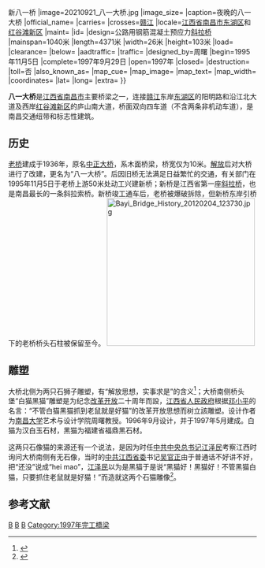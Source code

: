 {{For|老八一大桥|八一桥}}
{{Infobox_Bridge
|bridge_name=八一大桥
|native_name=八一桥{{.w}}新八一桥
|image=20210921_八一大桥.jpg
|image_size=
|caption=夜晚的八一大桥
|official_name=
|carries=
|crosses=[[赣江|赣江]]
|locale=[[江西省|江西省]][[南昌市|南昌市]][[东湖区|东湖区]]和[[红谷滩新区|红谷滩新区]]
|maint=
|id=
|design=公路用钢筋混凝土预应力[[斜拉桥|斜拉桥]]
|mainspan=1040米
|length=4371米
|width=26米
|height=103米
|load=
|clearance=
|below=
|aadtraffic=
|traffic=
|designed_by=周曙
|begin=1995年11月5日
|complete=1997年9月29日
|open=1997年
|closed= 
|destruction=
|toll=否
|also_known_as=
|map_cue=
|map_image=
|map_text=
|map_width= 
|coordinates={{Coord|28|41|41.60|N|115|52|28.70|E|​format=dms|display=inline,title}}
|lat=
|long=
|extra=
}}

'''八一大桥'''是[[江西省|江西省]][[南昌市|南昌市]]主要桥梁之一，连接[[赣江|赣江]]东岸[[东湖区|东湖区]]的阳明路和沿江北大道及西岸[[红谷滩新区|红谷滩新区]]的庐山南大道，桥面双向四车道（不含两条非机动车道），是南昌交通纽带和标志性建筑。

==历史==
[[八一桥|老桥]]建成于1936年，原名[[中正桥_(南昌)|中正大桥]]，系木面桥梁，桥宽仅为10米。[[第二次国共内战#中华人民共和国的建立|解放]]后对大桥进行了改建，更名为“八一大桥”。后因旧桥无法满足日益繁忙的交通，有关部门在1995年11月5日于老桥上游50米处动工兴建新桥；新桥是江西省第一座[[斜拉桥|斜拉桥]]，也是南昌最长的一条斜拉索桥。新桥竣工通车后，老桥被爆破拆除，但新桥东岸引桥下的老桥桥头石柱被保留至今。
[[File:Bayi_Bridge_History_20120204_123730.jpg|300px]]

==雕塑==
大桥北侧为两只石狮子雕塑，有“解放思想，实事求是”的含义<ref>{{Cite web |url=http://blog.sina.com.cn/s/blog_489eca210102dt57.html |title=南昌八一大桥上白猫黑猫的传说 |accessdate=2013-10-26 |archive-date=2013-10-29 |archive-url=https://web.archive.org/web/20131029184727/http://blog.sina.com.cn/s/blog_489eca210102dt57.html |dead-url=no }}</ref>；大桥南侧桥头堡“白猫黑猫”雕塑是为纪念[[改革开放|改革开放]]二十周年而設，[[江西省人民政府|江西省人民政府]]根据[[邓小平|邓小平]]的名言：“不管白猫黑猫抓到老鼠就是好猫”的改革开放思想而树立該雕塑。设计作者为[[南昌大学|南昌大学]]艺术与设计学院周曙教授。1996年9月设计，并于1997年5月建成。白猫为汉白玉石材，黑猫为福建省福鼎黑石材。

这两只石像猫的来源还有一个说法，是因为时任[[中国共产党中央委员会总书记|中共中央总书记]][[江泽民|江泽民]]考察江西时询问大桥南侧有无石像，当时的[[中国共产党江西省委员会|中共江西省委]]书记[[吴官正|吴官正]]由于普通话不好讲不好，把“还没”说成“hei mao”，[[江泽民|江泽民]]以为是黑猫于是说“黑猫好！黑猫好！不管黑猫白猫，只要抓住老鼠就是好猫！”而造就这两个石猫雕像<ref>{{Cite web |url=http://www.camelsee.com/travel/20111117204209825/index.html |title=南昌八一大桥的黑猫和白猫 |accessdate=2013-10-26 |archive-date=2013-10-29 |archive-url=https://web.archive.org/web/20131029194231/http://www.camelsee.com/travel/20111117204209825/index.html |dead-url=no }}</ref>。

== 参考文献 ==
{{Reflist|colwidth=30em}}

{{南昌桥隧}}

[[Category:南昌桥梁|B]]
[[Category:江西之最|B]]
[[Category:东湖区|B]]
[[Category:1997年完工橋梁|Category:1997年完工橋梁]]